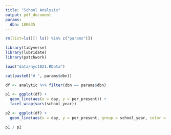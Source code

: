 ```yaml
---
title: "School Analysis"
output: pdf_document
params:
  dbn: 18K635
---
```


```r
rm(list=ls()[! ls() %in% c("params")])

library(tidyverse)
library(lubridate)
library(patchwork)

load("data/nyc1821.RData")
```

```r
cat(paste0("# ", params$dbn))
```

```r
df <- analytic %>% filter(dbn == params$dbn)

p1 <- ggplot(df) +
  geom_line(aes(x = day, y = per_present)) +
  facet_wrap(vars(school_year))

p2 <- ggplot(df) +
  geom_line(aes(x = day, y = per_present, group = school_year, color = as.factor(school_year)))

p1 / p2
```


